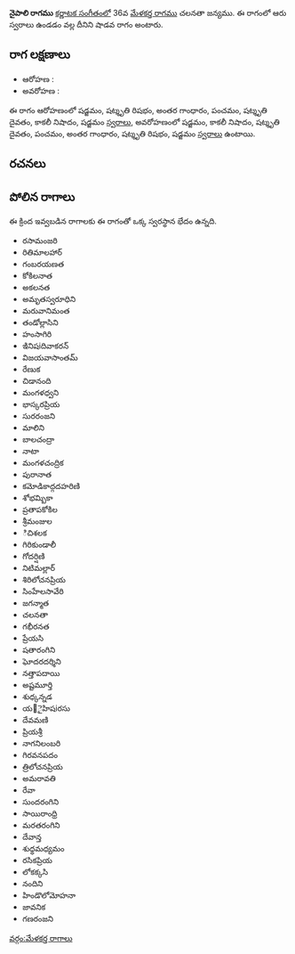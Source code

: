 {{Infobox ragam
	| name          	= నైపాలి
	| synonym	    	= 
	| mela          	= 
	| chakra        	= 
	| janaka        	= 
	| type          	= శాడవ
	| arohanam      	= {{svaraC|S|R3|G3|P|D3|N3|S'}} 
	| avarohanam    	= {{svaraC|S'|N3|D3|P|G3|R3|S}}
	| jeeva         	=
	| chhaya        	=
	| nyasa         	=
	| vishesha      	= 
	| equivalent  		= 
}}
{{కర్ణాటక సంగీత రాగాలు}}
'''నైపాలి రాగము''' [[కర్ణాటక సంగీతం]]లో 36వ [[మేళకర్త రాగము]] చలనతా జన్యము.  ఈ రాగంలో ఆరు స్వరాలు ఉండడం వల్ల దీనిని షాడవ రాగం అంటారు.


==రాగ లక్షణాలు==


* ఆరోహణ : {{svaraC|S|R3|G3|P|D3|N3|S'}} 
* అవరోహణ : {{svaraC|S'|N3|D3|P|G3|R3|S}}

ఈ రాగం ఆరోహణంలో షడ్జమం, షట్శృతి రిషభం, అంతర గాంధారం, పంచమం, షట్శృతి దైవతం, కాకలీ నిషాదం, షడ్జమం [[స్వరాలు]], అవరోహణంలో షడ్జమం, కాకలీ నిషాదం, షట్శృతి దైవతం, పంచమం, అంతర గాంధారం, షట్శృతి రిషభం, షడ్జమం [[స్వరాలు]] ఉంటాయి.

==రచనలు==



==పోలిన రాగాలు==
ఈ క్రింద ఇవ్వబడిన రాగాలకు ఈ రాగంతో ఒక్క స్వరస్థాన భేదం ఉన్నది.
* రసామంజరి
* రితిమాలహార్
* గంబరయణత
* కోకిలనాత
* అకలనత
* అమృతస్వరూధిని
* మరువానిమంత
* తండోల్లాసిని
* హంసాగిరి
* ఇినిషiదివాకరన్
* విజయవాసాంతమ్
* రేణుక
* చిడానంది
* మంగళధ్వని
* భాస్కరప్రియ
* సురరంజని
* మాలిని
* బాలచంద్రా
* నాటా
* మంగళచంద్రిక
* పురానాత
* కమోడికాద్గదహరిణి
* శోభమ్బికా
* ప్రతాపకోకిల
* శ్రీమంజుల
* ిచిశలక
* గిరికుండాలీ
* గోదర్షిణి
* నిటిమల్లార్
* శిరిలోచనప్రియ
* సింహేలసావేరి
* జగన్మాత
* చలనతా
* గభీరనత
* ప్రేయసి
* షతారంగిని
* ఘోదరదర్శిని
* నత్తాపదాయి
* అష్టమూర్తి
* శుధ్కన్నడ
* య౅ైహిషiరసు
* దేవమణి
* ప్రియశ్రీ
* నాగనిలంబరి
* గిరవనపదం
* త్రిలోచనప్రియ
* అమరావతి
* రేవా
* సుందరంగిని
* సాయిరాంధ్రి
* మరతరంగిని
* దేవాన్త
* శుధ్ధమధ్యమం
* రసికప్రియ
* లోకక్కసి
* నందిని
* హిండొలోమోహనా
* జావనిక
* గణరంజని



[[వర్గం:మేళకర్త రాగాలు]]